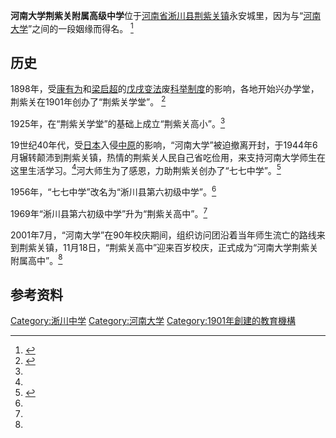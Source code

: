 '''河南大学荆紫关附属高级中学'''位于[[河南省|河南省]][[淅川县|淅川县]][[荆紫关镇|荆紫关镇]]永安城里，因为与“[[河南大学|河南大学]]”之间的一段姻缘而得名。
<ref>{{cite web|url=http://news.henu.edu.cn/news/index/id/397|title=一段蒙难史 铸就千古情----河南大学流亡淅川县荆紫关镇纪略|publisher=教育时报|date=2002-01-04|language=zh-hans}}{{dead link|date=2018年3月 |bot=InternetArchiveBot |fix-attempted=yes }}</ref>

==历史==
1898年，受[[康有为|康有为]]和[[梁启超|梁启超]]的[[戊戌变法|戊戌变法]]废[[科举制度|科举制度]]的影响，各地开始兴办学堂，荆紫关在1901年创办了“荆紫关学堂”。
<ref name="gzhn">{{cite web|url=http://news.henu.edu.cn/news/index/id/403|title=半世纪的“不了情”|publisher=中国教育报|date=2002-01-22|language=zh-hans}}{{dead link|date=2018年3月 |bot=InternetArchiveBot |fix-attempted=yes }}</ref>

1925年，在“荆紫关学堂”的基础上成立“荆紫关高小”。<ref name="gzhn"/>

19世纪40年代，受[[日本|日本]]入侵[[中原|中原]]的影响，“河南大学”被迫撤离开封，于1944年6月辗转颠沛到荆紫关镇，热情的荆紫关人民自己省吃俭用，来支持河南大学师生在这里生活学习。<ref name="gzhn"/>河大师生为了感恩，力助荆紫关创办了“七七中学”。<ref>{{cite web|url=http://www.henan.gov.cn/hngk/system/2006/08/10/010001769.shtml|title=荆紫关传奇|publisher=河南日报报业集团|date=2006年8月11日|language=zh-hans|accessdate=2011年8月9日|archive-date=2010年2月2日|archive-url=https://web.archive.org/web/20100202215102/http://www.henan.gov.cn/hngk/system/2006/08/10/010001769.shtml|dead-url=no}}</ref>

1956年，“七七中学”改名为“淅川县第六初级中学”。<ref name="gzhn"/>

1969年“淅川县第六初级中学”升为“荆紫关高中”。<ref name="gzhn"/>

2001年7月，“河南大学”在90年校庆期间，组织访问团沿着当年师生流亡的路线来到荆紫关镇，11月18日，“荆紫关高中”迎来百岁校庆，正式成为“河南大学荆紫关附属高中”。<ref name="gzhn"/>

== 参考资料 ==
{{reflist}}
{{河南大学}}
[[Category:淅川中学|Category:淅川中学]]
[[Category:河南大学|Category:河南大学]]
[[Category:1901年創建的教育機構|Category:1901年創建的教育機構]]
